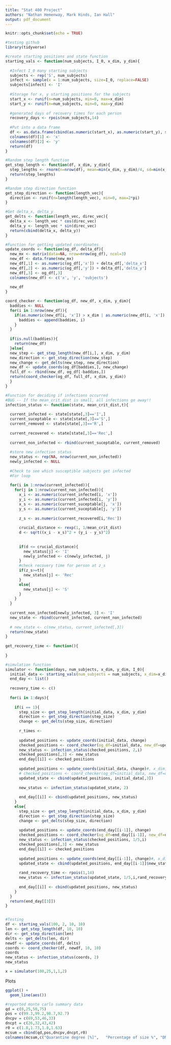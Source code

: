 ```yaml
---
title: "Stat 400 Project"
authors: "Nathan Hemenway, Mark Hinds, Ian Hall"
output: pdf_document
---
```


```r
knitr::opts_chunk$set(echo = TRUE)
```

```r
#testing github
library(tidyverse)

#create starting positions and state function
starting_vals <- function(num_subjects, I_0, x_dim, y_dim){
  
  #Infect I_0 many starting subjects
  subjects <- rep('S', num_subjects)
  infect <- sample(x = 1:num_subjects, size=I_0, replace=FALSE)
  subjects[infect] <- 'I'
  
  #Storage for x, y starting positions for the subjects
  start_x <- runif(n=num_subjects, min=0, max=x_dim)
  start_y <- runif(n=num_subjects, min=0, max=y_dim)
  
  #generated days of recovery times for each person
  recovery_days <- rpois(num_subjects,14)
  
  #Put into a data frame
  df <- as.data.frame(cbind(as.numeric(start_x), as.numeric(start_y), subjects,recovery_days))
  colnames(df)[1] <- 'x'
  colnames(df)[2] <- 'y'
  return(df)
}

#Random step length function
get_step_length <- function(df, x_dim, y_dim){
  step_lengths <- rnorm(n=nrow(df), mean=min(x_dim, y_dim)/4, sd=min(x_dim, y_dim)/12)
  return(step_lengths)
}

#Random step direction function
get_step_direction <- function(length_vec){
  direction <- runif(n=length(length_vec), min=0, max=2*pi)
}

#Get delta_x, delta_y
get_delts <- function(length_vec, direc_vec){
  delta_x <- length_vec * cos(direc_vec)
  delta_y <- length_vec * sin(direc_vec)
  return(cbind(delta_x, delta_y))
}

#Function for getting updated coordinates
update_coords <- function(og_df, delta_df){
  new_mx <- matrix(data=NA, nrow=nrow(og_df), ncol=3)
  new_df <- data.frame(new_mx)
  new_df[,1] <- as.numeric(og_df[,'x']) + delta_df[,'delta_x']
  new_df[,2] <- as.numeric(og_df[,'y']) + delta_df[,'delta_y']
  new_df[,3] <- og_df[,3]
  colnames(new_df) <- c('x', 'y', 'subjects')
  
  new_df
}

coord_checker <- function(og_df, new_df, x_dim, y_dim){
  baddies <- NULL
  for(i in 1:nrow(new_df)){
    if(as.numeric(new_df[i, 'x']) > x_dim | as.numeric(new_df[i, 'x']) < 0 | as.numeric(new_df[i, 'y']) > y_dim | as.numeric(new_df[i, 'y']) < 0){
      baddies <- append(baddies, i)
    }
  }
  
  if(is.null(baddies)){
    return(new_df)
  }else{
  new_step <- get_step_length(new_df[i,], x_dim, y_dim)
  new_direction <- get_step_direction(new_step)
  new_change <- get_delts(new_step, new_direction)
  new_df <- update_coords(og_df[baddies,], new_change)
  full_df <- rbind(new_df, og_df[-baddies,])
  return(coord_checker(og_df, full_df, x_dim, y_dim))
  }
}

#Function for deciding if infections occurred
#BUG -- If the mean_crit_dist is small, all infections go away!!
infection_status <- function(state, mean_crit_dist,t){
  
  current_infected <- state[state[,3]=='I',]
  current_suceptable <- state[state[,3]=='S',]
  current_removed <- state[state[,3]=='R',]
  
  current_recovered <- state[state[,3]=='Rec',]
  
  current_non_infected <- rbind(current_suceptable, current_removed)
  
  #store new infection status
  new_status <- rep(NA, nrow(current_non_infected))
  newly_infected <- NULL
  
  #Check to see which susceptible subjects get infected
  #For loop
  
  for(i in 1:nrow(current_infected)){
    for(j in 1:nrow(current_non_infected)){
      x_i <- as.numeric(current_infected[i, 'x'])
      y_i <- as.numeric(current_infected[i, 'y'])
      x_s <- as.numeric(current_suceptable[j, 'x'])
      y_s <- as.numeric(current_suceptable[j, 'y'])
      
      z_s <- as.numeric(current_recovered[i,'Rec'])
      
      crucial_distance <- rexp(1, 1/mean_crit_dist)
      d <- sqrt((x_i - x_s)^2 + (y_i - y_s)^2)
    
      
      if(d <= crucial_distance){
        new_status[j] <- 'I'
        newly_infected <- c(newly_infected, j)
      }
      #check recovery time for person at z_s
      if(z_s>=t){
        new_status[j] <- 'Rec'
      }
      else{
        new_status[j] <- 'S'
      }
    }
  }
  
  current_non_infected[newly_infected, 3] <- 'I'
  new_state <- rbind(current_infected, current_non_infected)
  
  # new_state <- c(new_status, current_infected[,3])
  return(new_state)
}
  
get_recovery_time <- function(){
  
}

#simulation function
simulator <- function(days, num_subjects, x_dim, y_dim, I_0){
  initial_data <- starting_vals(num_subjects = num_subjects, x_dim=x_dim, y_dim=y_dim, I_0=I_0)
  end_day <- list()
  
  recovery_time <- c()
  
  for(i in 1:days){
    
    if(i == 1){
      step_size <- get_step_length(initial_data, x_dim, y_dim)
      direction <- get_step_direction(step_size)
      change <- get_delts(step_size, direction)
      
      r_times <- 
  
      updated_positions <- update_coords(initial_data, change)
      checked_positions <- coord_checker(og_df=initial_data, new_df=updated_positions, x_dim=x_dim, y_dim=y_dim)
      new_status <- infection_status(checked_positions, 2,i)
      checked_positions[,3] <- new_status
      end_day[[i]] <- checked_positions
      
      updated_positions <- update_coords(initial_data, change)#, x_dim, y_dim)x_dim,y_dim not parameters
      # checked_positions <- coord_checker(og_df=initial_data, new_df=updated_positions, x_dim=x_dim, y_dim=y_dim)
      updated_state <- cbind(updated_positions, initial_data[,3])
      
      new_status <- infection_status(updated_state, 2)
      
      end_day[[i]] <- cbind(updated_positions, new_status)
    }
    else{
      step_size <- get_step_length(initial_data, x_dim, y_dim)
      direction <- get_step_direction(step_size)
      change <- get_delts(step_size, direction)
  
      updated_positions <- update_coords(end_day[[i-1]], change)
      checked_positions <- coord_checker(og_df=end_day[[i-1]], new_df=updated_positions, x_dim=x_dim, y_dim=y_dim)
      new_status <- infection_status(checked_positions, 1/5,i)
      checked_positions[,3] <- new_status
      end_day[[i]] <- checked_positions
  
      updated_positions <- update_coords(end_day[[i-1]], change)#, x_dim, y_dim) #x_dim,y_dim not parameters in update_coords
      updated_state <- cbind(updated_positions, end_day[[i-1]]$new_status)
      
      rand_recovery_time <- rpois(1,14)
      new_status <- infection_status(updated_state, 1/5,i,rand_recovery_time)
      
      end_day[[i]] <- cbind(updated_positions, new_status)
    }
  }
  return(end_day[[3]])
}


#Testing
df <- starting_vals(100, 2, 10, 10)
len <- get_step_length(df, 10, 10)
dir <- get_step_direction(len)
delts <- get_delts(len, dir)
newdf <- update_coords(df, delts)
coords <- coord_checker(df, newdf, 10, 10)
coords
new_status <- infection_status(coords, 2)
new_status

x = simulator(100,25,1,1,2)


```

Plots
``` r
ggplot() + 
  geom_line(aes())
```

```r
#reported monte carlo summary data
qd = c(0,25,50,75)
pos = c(99.3,99.2,98.7,92.7)
dncpv = c(69,53,46,33)
dncpt = c(26,32,43,42)
r0 = c(1.8,1.73,1.8,1.63)
mcsum = cbind(qd,pos,dncpv,dncpt,r0)
colnames(mcsum,c("Quarantine degree [%]",	"Percentage of size %",	"DNC peak value [cases]",	"DNC peaking time [days]",	"R0"))
```

